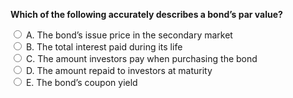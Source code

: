 ::: {.question-block}

<form onsubmit="event.preventDefault(); checkAnswer('module6_mcq_q60')" data-correct-answer="D">
<strong style="display: block;">Which of the following accurately describes a bond’s par value?</strong>

<label><input type="radio" name="module6_mcq_q60" value="A"> A. The bond’s issue price in the secondary market</label><br>
<label><input type="radio" name="module6_mcq_q60" value="B"> B. The total interest paid during its life</label><br>
<label><input type="radio" name="module6_mcq_q60" value="C"> C. The amount investors pay when purchasing the bond</label><br>
<label><input type="radio" name="module6_mcq_q60" value="D"> D. The amount repaid to investors at maturity</label><br>
<label><input type="radio" name="module6_mcq_q60" value="E"> E. The bond’s coupon yield</label><br>
</form>

<div id="feedback-module6_mcq_q60" class="feedback" style="display:none;">
✅ Correct: D. Par value (face value) is the amount repaid by the issuer at maturity.
</div>

:::
